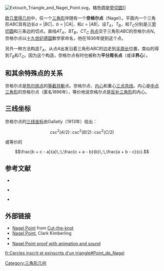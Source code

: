 [[File:Extouch_Triangle_and_Nagel_Point.svg|thumb]]，橘色圆是[[旁切圆|旁切圆]]]]

[[欧几里得几何|欧几里得几何]]中，任一个[[三角形|三角形]]伴随有一个'''奈格尔点'''（Nagel）。平面内一个三角形''ABC''具有边长''a'' = |''BC''|，''b'' = |''CA''|，和''c'' = |''AB''|，设''T''<sub>''A''</sub>，''T''<sub>''B''</sub>，和''T''<sub>''C''</sub>分别是三[[旁切圆|旁切圆]]和三条边的切点。直线''AT''<sub>''A''</sub>，''BT''<sub>''B''</sub>，''CT''<sub>''C''</sub> [[共点直线|共点]]交于三角形''ABC''的奈格尔点''N''。奈格尔点以[[十九世纪|十九世纪]][[德国|德国]]数学家{{tsl|de|Christian Heinrich von Nagel||Christian Heinrich von Nagel}}命名，他在1836年提到这个点。

另外一种方法构造''T''<sub>''A''</sub>，从点''A''出发沿着三角形''ABC''的边走到[[周长|半周长]]位置，类似的得到''T''<sub>''B''</sub>和''T''<sub>''C''</sub>。因为这个构造，奈格尔点有时也被称为'''平分周长点'''（或译'''界心'''）。

== 和其余特殊点的关系 ==
奈格尔点是[[热尔岗点|热尔岗点]]的[[等截共軛|等截共軛]]点。奈格尔点、[[内心|内心]]和重心[[共线点|三点共线]]。内心是[[中点三角形|中点三角形]]的奈格尔点（匿名1896年），等价地说奈格尔点是[[反补三角形|反补三角形]]的内心。

== 三线坐标 ==
奈格尔点的[[三线坐标|三线坐标]]由Gallatly（1913年）给出：

:<math>\csc^2(A/2)\,:\,\csc^2(B/2)\,:\,\csc^2(C/2)</math>

或等价的

:<math>\frac{b + c - a}{a}\,:\,\frac{c + a - b}{b}\,:\,\frac{a + b - c}{c}.</math>

==参考文献 ==

*{{cite journal
 | author = 匿名
 | title = Problem 73
 | journal = [[美国数学月刊|美国数学月刊]]
 | volume = 3
 | issue = 12
 | pages = 329
 | year = 1896
 | url = http://www.jstor.org/stable/view/2970994}}

*{{cite journal
 | author = Baptist, Peter
 | title = Historische Anmerkungen zu Gergonne- und Nagel-Punkt
 | journal = Sudhoffs Archiv für Geschichte der Medizin und der Naturwissenschaften
 | volume = 71
 | year = 1987
 | issue = 2
 | pages = 230–233
 | id = {{MathSciNet | id = 0936136}}}}

*{{cite book
 | author = Gallatly, William
 | title = The Modern Geometry of the Triangle
 | edition = 2nd ed.
 | year = 1913
 | pages = page 20
 | publisher = Hodgson
 | location = London}}

==外部链接==

* [http://www.cut-the-knot.org/Curriculum/Geometry/NagelPoint.shtml Nagel Point]{{Wayback|url=http://www.cut-the-knot.org/Curriculum/Geometry/NagelPoint.shtml |date=20080511190005 }} from [[Cut-the-knot|Cut-the-knot]]
* [http://faculty.evansville.edu/ck6/tcenters/class/nagel.html Nagel Point]{{Wayback|url=http://faculty.evansville.edu/ck6/tcenters/class/nagel.html |date=20070126062423 }}, Clark Kimberling
* {{mathworld | title = Nagel Point | urlname = NagelPoint}}
* [http://agutie.homestead.com/FiLEs/nagel_point1.htm Nagel Point proof with animation and sound]{{Wayback|url=http://agutie.homestead.com/FiLEs/nagel_point1.htm |date=20081030065537 }}

[[Category:三角形几何|Category:三角形几何]]

[[fr:Cercles_inscrit_et_exinscrits_d'un_triangle#Point_de_Nagel|fr:Cercles inscrit et exinscrits d'un triangle#Point_de_Nagel]]